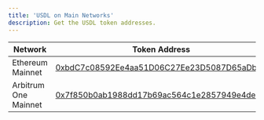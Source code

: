 ```yaml
---
title: 'USDL on Main Networks'
description: Get the USDL token addresses.
---
```



<MainnetWarning />

| Network | Token Address |
| --- | --- |
| Ethereum Mainnet | [0xbdC7c08592Ee4aa51D06C27Ee23D5087D65aDbcD](https://etherscan.io/token/0xbdC7c08592Ee4aa51D06C27Ee23D5087D65aDbcD) |
| Arbitrum One Mainnet | [0x7f850b0ab1988dd17b69ac564c1e2857949e4dee](https://arbiscan.io/token/0x7f850b0ab1988dd17b69ac564c1e2857949e4dee) |
